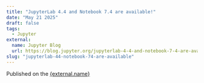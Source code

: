 ```yaml
---
title: "JupyterLab 4.4 and Notebook 7.4 are available!"
date: "May 21 2025"
draft: false
tags:
  - Jupyter
external:
  name: Jupyter Blog
  url: https://blog.jupyter.org/jupyterlab-4-4-and-notebook-7-4-are-available-aca2782d4f3d
slug: "jupyterlab-44-notebook-74-are-available"
---
```



Published on the <a href={external.url} target="_blank" rel="noopener noreferrer">{external.name}</a>
